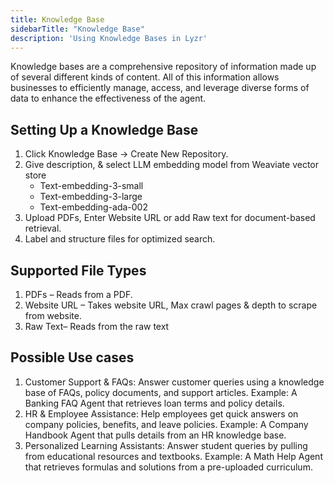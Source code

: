```yaml
---
title: Knowledge Base
sidebarTitle: "Knowledge Base"
description: 'Using Knowledge Bases in Lyzr'
---
```


Knowledge bases are a comprehensive repository of information made up of several different kinds of content. All of this information allows businesses to efficiently manage, access, and leverage diverse forms of data to enhance the effectiveness of the agent.

## Setting Up a Knowledge Base

1. Click Knowledge Base → Create New Repository.
2. Give description, & select LLM embedding model from Weaviate vector store
    - Text-embedding-3-small	
    - Text-embedding-3-large
    - Text-embedding-ada-002	
3. Upload PDFs, Enter Website URL or add Raw text for document-based retrieval.
4. Label and structure files for optimized search.

## Supported File Types

1. PDFs – Reads from a PDF. 
2. Website URL – Takes website URL, Max crawl pages & depth to scrape from website.
3. Raw Text– Reads from the raw text

## Possible Use cases

1. Customer Support & FAQs: Answer customer queries using a knowledge base of FAQs, policy documents, and support articles. Example: A Banking FAQ Agent that retrieves loan terms and policy details.
2. HR & Employee Assistance: Help employees get quick answers on company policies, benefits, and leave policies. Example: A Company Handbook Agent that pulls details from an HR knowledge base.
3. Personalized Learning Assistants: Answer student queries by pulling from educational resources and textbooks. Example: A Math Help Agent that retrieves formulas and solutions from a pre-uploaded curriculum.
